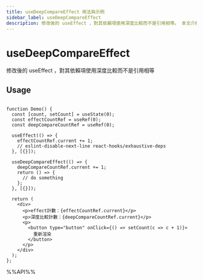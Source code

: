 ```yaml
---
title: useDeepCompareEffect 用法與示例
sidebar_label: useDeepCompareEffect
description: 修改後的 useEffect ，對其依賴項使用深度比較而不是引用相等。 本文介紹其用法、最佳實踐與代碼示例。
---
```

# useDeepCompareEffect

修改後的 useEffect ，對其依賴項使用深度比較而不是引用相等

## Usage

```tsx live

function Demo() {
  const [count, setCount] = useState(0);
  const effectCountRef = useRef(0);
  const deepCompareCountRef = useRef(0);

  useEffect(() => {
    effectCountRef.current += 1;
    // eslint-disable-next-line react-hooks/exhaustive-deps
  }, [{}]);

  useDeepCompareEffect(() => {
    deepCompareCountRef.current += 1;
    return () => {
      // do something
    };
  }, [{}]);

  return (
    <div>
      <p>effect計數：{effectCountRef.current}</p>
      <p>深度比較計數：{deepCompareCountRef.current}</p>
      <p>
        <button type="button" onClick={() => setCount(c => c + 1)}>
          重新渲染
        </button>
      </p>
    </div>
  );
};

```

%%API%%